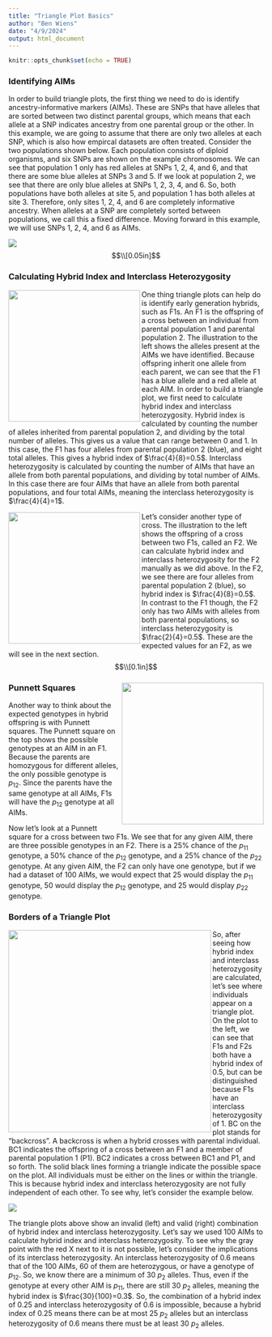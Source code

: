 ```yaml
---
title: "Triangle Plot Basics"
author: "Ben Wiens"
date: "4/9/2024"
output: html_document
---
```


```r
knitr::opts_chunk$set(echo = TRUE)
```

### Identifying AIMs

In order to build triangle plots, the first thing we need to do is identify ancestry-informative markers (AIMs). These are SNPs that have alleles that are sorted between two distinct parental groups, which means that each allele at a SNP indicates ancestry from one parental group or the other. In this example, we are going to assume that there are only two alleles at each SNP, which is also how empircal datasets are often treated. Consider the two populations shown below. Each population consists of diploid organisms, and six SNPs are shown on the example chromosomes. We can see that population 1 only has red alleles at SNPs 1, 2, 4, and 6, and that there are some blue alleles at SNPs 3 and 5. If we look at population 2, we see that there are only blue alleles at SNPs 1, 2, 3, 4, and 6. So, both populations have both alleles at site 5, and population 1 has both alleles at site 3. Therefore, only sites 1, 2, 4, and 6 are completely informative ancestry. When alleles at a SNP are completely sorted between populations, we call this a fixed difference. Moving forward in this example, we will use SNPs 1, 2, 4, and 6 as AIMs.

![](../man/figures/parental_pops.png)
$$\\[0.05in]$$


### Calculating Hybrid Index and Interclass Heterozygosity


<img src="../man/figures/first_cross.png" align="left" alt="" width="260" /> One thing triangle plots can help do is identify early generation hybrids, such as F1s. An F1 is the offspring of a cross between an individual from parental population 1 and parental population 2. The illustration to the left shows the alleles present at the AIMs we have identified. Because offspring inherit one allele from each parent, we can see that the F1 has a blue allele and a red allele at each AIM. In order to build a triangle plot, we first need to calculate hybrid index and interclass heterozygosity. Hybrid index is calculated by counting the number of alleles inherited from parental population 2, and dividing by the total number of alleles. This gives us a value that can range between 0 and 1. In this case, the F1 has four alleles from parental population 2 (blue), and eight total alleles. This gives a hybrid index of $\frac{4}{8}=0.5$. Interclass heterozygosity is calculated by counting the number of AIMs that have an allele from both parental populations, and dividing by total number of AIMs. In this case there are four AIMs that have an allele from both parental populations, and four total AIMs, meaning the interclass heterozygosity is $\frac{4}{4}=1$.


<img src="../man/figures/second_cross.png" align="left" alt="" width="260" /> Let's consider another type of cross. The illustration to the left shows the offspring of a cross between two F1s, called an F2. We can calculate hybrid index and interclass heterozygosity for the F2 manually as we did above. In the F2, we see there are four alleles from parental population 2 (blue), so hybrid index is $\frac{4}{8}=0.5$. In contrast to the F1 though, the F2 only has two AIMs with alleles from both parental populations, so interclass heterozygosity is $\frac{2}{4}=0.5$. These are the expected values for an F2, as we will see in the next section.
$$\\[0.1in]$$

### Punnett Squares <img src="../man/figures/punnett_squares.png" align="right" alt="" width="280" /> 


Another way to think about the expected genotypes in hybrid offspring is with Punnett squares. The Punnett square on the top shows the possible genotypes at an AIM in an F1. Because the parents are homozygous for different alleles, the only possible genotype is $p_{12}$. Since the parents have the same genotype at all AIMs, F1s will have the $p_{12}$ genotype at all AIMs.

Now let's look at a Punnett square for a cross between two F1s. We see that for any given AIM, there are three possible genotypes in an F2. There is a 25% chance of the $p_{11}$ genotype, a 50% chance of the $p_{12}$ genotype, and a 25% chance of the $p_{22}$ genotype. At any given AIM, the F2 can only have one genotype, but if we had a dataset of 100 AIMs, we would expect that 25 would display the $p_{11}$ genotype, 50 would display the $p_{12}$ genotype, and 25 would display $p_{22}$ genotype.


### Borders of a Triangle Plot
<img src="../man/figures/labeled_tri_plot.png" align="left" alt="" width="400" /> So, after seeing how hybrid index and interclass heterozygosity are calculated, let's see where individuals appear on a triangle plot. On the plot to the left, we can see that F1s and F2s both have a hybrid index of 0.5, but can be distinguished because F1s have an interclass heterozygosity of 1. BC on the plot stands for "backcross". A backcross is when a hybrid crosses with parental individual. BC1 indicates the offspring of a cross between an F1 and a member of parental population 1 (P1). BC2 indicates a cross between BC1 and P1, and so forth. The solid black lines forming a triangle indicate the possible space on the plot. All individuals must be either on the lines or within the triangle. This is because hybrid index and interclass heterozygosity are not fully independent of each other. To see why, let's consider the example below. 


![](../man/figures/possible_space.png)

The triangle plots above show an invalid (left) and valid (right) combination of hybrid index and interclass heterozygosity. Let's say we used 100 AIMs to calculate hybrid index and interclass heterozygosity. To see why the gray point with the red X next to it is not possible, let's consider the implications of its interclass heterozygosity. An interclass heterozygosity of 0.6 means that of the 100 AIMs, 60 of them are heterozygous, or have a genotype of $p_{12}$. So, we know there are a minimum of 30 $p_2$ alleles. Thus, even if the genotype at every other AIM is $p_{11}$, there are still 30 $p_2$ alleles, meaning the hybrid index is $\frac{30}{100}=0.3$. So, the combination of a hybrid index of 0.25 and interclass heterozygosity of 0.6 is impossible, because a hybrid index of 0.25 means there can be at most 25 $p_2$ alleles but an interclass heterozygosity of 0.6 means there must be at least 30 $p_2$ alleles.



